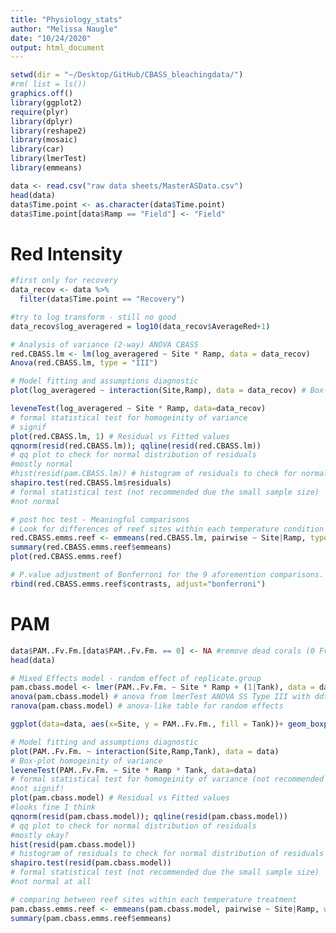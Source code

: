 ```yaml
---
title: "Physiology_stats"
author: "Melissa Naugle"
date: "10/24/2020"
output: html_document
---
```


```r
setwd(dir = "~/Desktop/GitHub/CBASS_bleachingdata/")
#rm( list = ls())
graphics.off()
library(ggplot2)
require(plyr)
library(dplyr)
library(reshape2)
library(mosaic)
library(car)
library(lmerTest)
library(emmeans)

data <- read.csv("raw data sheets/MasterASData.csv")
head(data)
data$Time.point <- as.character(data$Time.point)
data$Time.point[data$Ramp == "Field"] <- "Field"
```



# Red Intensity 

```r

#first only for recovery 
data_recov <- data %>%
  filter(data$Time.point == "Recovery") 

#try to log transform - still no good 
data_recov$log_averagered = log10(data_recov$AverageRed+1)

# Analysis of variance (2-way) ANOVA CBASS
red.CBASS.lm <- lm(log_averagered ~ Site * Ramp, data = data_recov)
Anova(red.CBASS.lm, type = "III")

# Model fitting and assumptions diagnostic 
plot(log_averagered ~ interaction(Site,Ramp), data = data_recov) # Box-plot homogeinity of variance

leveneTest(log_averagered ~ Site * Ramp, data=data_recov) 
# formal statistical test for homogeinity of variance
# signif
plot(red.CBASS.lm, 1) # Residual vs Fitted values
qqnorm(resid(red.CBASS.lm)); qqline(resid(red.CBASS.lm)) 
# qq plot to check for normal distribution of residuals
#mostly normal 
#hist(resid(pam.CBASS.lm)) # histogram of residuals to check for normal distribution of residuals
shapiro.test(red.CBASS.lm$residuals) 
# formal statistical test (not recommended due the small sample size)
#not normal 

# post hoc test - Meaningful comparisons
# Look for differences of reef sites within each temperature condition
red.CBASS.emms.reef <- emmeans(red.CBASS.lm, pairwise ~ Site|Ramp, type="response", weights = "proportional", adjust="none")
summary(red.CBASS.emms.reef$emmeans)
plot(red.CBASS.emms.reef)

# P.value adjustment of Bonferroni for the 9 aforemention comparisons. 
rbind(red.CBASS.emms.reef$contrasts, adjust="bonferroni")


```


# PAM

```r

data$PAM..Fv.Fm.[data$PAM..Fv.Fm. == 0] <- NA #remove dead corals (0 Fv/Fm)
head(data)

# Mixed Effects model - random effect of replicate.group
pam.cbass.model <- lmer(PAM..Fv.Fm. ~ Site * Ramp + (1|Tank), data = data)
anova(pam.cbass.model) # anova from lmerTest ANOVA SS Type III with ddf="Satterthwaite"
ranova(pam.cbass.model) # anova-like table for random effects

ggplot(data=data, aes(x=Site, y = PAM..Fv.Fm., fill = Tank))+ geom_boxplot() + theme_minimal()  

# Model fitting and assumptions diagnostic 
plot(PAM..Fv.Fm. ~ interaction(Site,Ramp,Tank), data = data) 
# Box-plot homogeinity of variance
leveneTest(PAM..Fv.Fm. ~ Site * Ramp * Tank, data=data)
# formal statistical test for homogeinity of variance (not recommended due the small sample size)
#not signif! 
plot(pam.cbass.model) # Residual vs Fitted values 
#looks fine I think
qqnorm(resid(pam.cbass.model)); qqline(resid(pam.cbass.model)) 
# qq plot to check for normal distribution of residuals
#mostly okay?
hist(resid(pam.cbass.model)) 
# histogram of residuals to check for normal distribution of residuals
shapiro.test(resid(pam.cbass.model)) 
# formal statistical test (not recommended due the small sample size)
#not normal at all

# comparing between reef sites within each temperature treatment
pam.cbass.emms.reef <- emmeans(pam.cbass.model, pairwise ~ Site|Ramp, weights = "proportional", adjust="none")
summary(pam.cbass.emms.reef$emmeans)


```